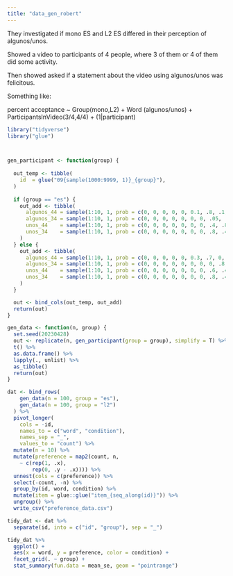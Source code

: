 ```yaml
---
title: "data_gen_robert"
---
```



They investigated if mono ES and L2 ES differed in their perception of algunos/unos. 

Showed a video to participants of 4 people, where 3 of them or 4 of them did some activity. 

Then showed asked if a statement about the video using algunos/unos was felicitous.

Something like:

percent acceptance ~ Group(mono,L2) + Word (algunos/unos) + ParticipantsInVideo(3/4,4/4) + (1|participant)


```r

library("tidyverse")
library("glue")



gen_participant <- function(group) {
  
  out_temp <- tibble(
    id  = glue("09{sample(1000:9999, 1)}_{group}"), 
  )
  
  if (group == "es") {
    out_add <- tibble(
      algunos_44 = sample(1:10, 1, prob = c(0, 0, 0, 0, 0, 0.1, .8, .1, 0, 0)),
      algunos_34 = sample(1:10, 1, prob = c(0, 0, 0, 0, 0, 0, 0, .05, .8, .15)),
      unos_44    = sample(1:10, 1, prob = c(0, 0, 0, 0, 0, 0, 0, .4, .8, 0)),
      unos_34    = sample(1:10, 1, prob = c(0, 0, 0, 0, 0, 0, 0, .8, .4, 0))
    )
  } else {
    out_add <- tibble(
      algunos_44 = sample(1:10, 1, prob = c(0, 0, 0, 0, 0, 0.3, .7, 0, 0, 0)),
      algunos_34 = sample(1:10, 1, prob = c(0, 0, 0, 0, 0, 0, 0, 0, .8, .2)),
      unos_44    = sample(1:10, 1, prob = c(0, 0, 0, 0, 0, 0, 0, .6, .4, 0)),
      unos_34    = sample(1:10, 1, prob = c(0, 0, 0, 0, 0, 0, 0, .8, .4, 0))
    )
  }

  out <- bind_cols(out_temp, out_add)
  return(out)
}

gen_data <- function(n, group) {
  set.seed(20230428)
  out <- replicate(n, gen_participant(group = group), simplify = T) %>% 
  t() %>% 
  as.data.frame() %>% 
  lapply(., unlist) %>% 
  as_tibble()
  return(out)
}

dat <- bind_rows(
    gen_data(n = 100, group = "es"), 
    gen_data(n = 100, group = "l2")
  ) %>% 
  pivot_longer(
    cols = -id, 
    names_to = c("word", "condition"), 
    names_sep = "_", 
    values_to = "count") %>% 
  mutate(n = 10) %>% 
  mutate(preference = map2(count, n, 
    ~ c(rep(1, .x), 
        rep(0, .y - .x)))) %>% 
  unnest(cols = c(preference)) %>% 
  select(-count, -n) %>% 
  group_by(id, word, condition) %>% 
  mutate(item = glue::glue("item_{seq_along(id)}")) %>% 
  ungroup() %>% 
  write_csv("preference_data.csv")

```


```r
tidy_dat <- dat %>% 
  separate(id, into = c("id", "group"), sep = "_") 

tidy_dat %>% 
  ggplot() + 
  aes(x = word, y = preference, color = condition) + 
  facet_grid(. ~ group) + 
  stat_summary(fun.data = mean_se, geom = "pointrange")
```
